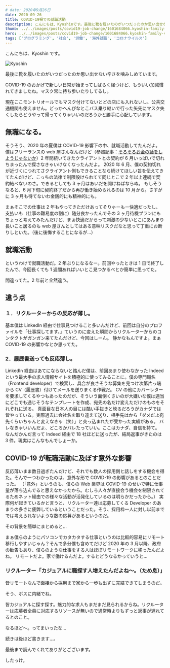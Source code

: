 ```yaml
---
# date: 2020年9月26日
date: 2020-09-26
title: COVID-19禍での就職活動
description: こんにちは、Kyoshinです。最後に靴を履いたのがいつだったのか思い出せない辛さを噛みしめています。
thumb: ../../images/posts/covid19-job-change/1601684066.kyoshin-family-ver-02.jpg
hero: ../../images/posts/covid19-job-change/1601684066.kyoshin-family-ver-02.jpg
tags: ['プログラミング', '社会', '労働', '海外就職', 'コロナウイルス']
---
```


こんにちは、Kyoshin です。

![Kyoshin](../../images/posts/covid19-job-change/kyoshin.jpg)

最後に靴を履いたのがいつだったのか思い出せない辛さを噛みしめています。

COVID-19 のおかげで新しい日常が始まってしばらく経つけど、もういい加減慣れてきましたね。マスク常に持ち歩いたりしてるし。

現在ここモントリオールでもマスク付けてないとどの店にも入れないし、公共交通機関も使えません。どっかへんぴなとこバス乗り継いで行った矢先にマスク失くしたらどうやって帰ってくりゃいいのだろうかと勝手に心配しています。

## 無職になる。

そうそう、2020 年の夏僕は COVID-19 影響下の中、就職活動してたんだよ。
僕はフリーランスの web 屋さんなんだけど（参照記事：[そろそろお金の話をしようじゃないか](/blog/canada-salary '過去記事')）2 年間続いてきたクライアントとの契約が 6 月いっぱいで切れちまったんで探さなきゃいけなくなったんだよ。
2020 年 6 月、僕の契約切れが近づくにつれてさクライアント側もできることなら続けてほしい旨を伝えてきてたんだけど、こっちの法律で制限設けられてて同じとこで 2 年以上連続で契約結べないのさ。できるとしても 3 ヶ月はあいだを開けねばならぬ。
もしそうなると、6 月下旬に契約終了だから再び働き始められるのは 10 月から。さすがに 3 ヶ月も待てないわ金銭的にも精神的にも。

まぁそこでの仕事は 2 年もやってきただけあってそりゃーもー快適だったし、支払いも（仕事の難易度の割に）随分良かったんでその 3 ヶ月待機プランにもちょっと考えてみたんだけど、まぁ快適だからって刺激の少ないとこにあんまり長いこと居るのも web 屋さんとしてはある意味リスクだなと思って丁重にお断りしといた。（後に後悔することになるが…）

## 就職活動

というわけで就職活動だ。2 年ぶりになるなー。前回やったときは 1 日で終了したんで、今回長くても 1 週間あればいいとこ見つかるべとか簡単に思ってた。

間違ってた。2 年前と全然違う。

## 違う点

### １．リクルーターからの反応が薄し。

基本僕は LinkedIn 経由で仕事見つけること多いんだけど、前回は自分のプロファイルを「仕事探してます。」ていうのに変えた瞬間からリクルーターからのコンタクトがガンガン来てたんだけど、今回はしーん。
静かなもんですよ。まぁ COVID-19 の影響かなとか思ってた。

### 2．履歴書送っても反応薄し。

LinkedIn 経由はあてにならないと踏んだ僕は、前回あまり使わなかった Indeed という最大手の求人情報サイトを積極的に使ってみることに。僕の専門職名（Frontend developer）で検索し、具合が良さそうな募集を見つけ次第片っ端から CV（履歴書）付けてメールを送りまくる作戦だ。
CV の他にカバーレターを要求してくるやつもあったのだが、そういう面倒くさいのが大嫌いな僕は適当にどこでも通じそうなテンプレートを作成、宛先の名だけ変えただけのものをそれぞれに送る。
真面目な日本人の目には酷い手抜きと映るだろうがカナダでは皆やっている。実際過去に会社名を取り違えて送り、相手先はから「ダメだよ宛先くらいちゃんと変えなきゃ（笑）」と突っ込まれたが受かった実績がある。
バレなきゃいいんだよ、どころかバレたっていい。ここはカナダ、自信を持て。
なんだかんだ言って Indeed 経由で 18 社ほどに送ったが、結局返事がきたのは 3 件。現実はこんなもんでしょーか。

## COVID-19 が転職活動に及ぼす意外な影響

反応薄いまま数日過ぎたんだけど、それでも数人の採用側と話しをする機会を得た。そんで一つわかったのは、意外な形で COVID-19 の影響があるとのことだった。
（「意外」というのも、僕らの Web 業界は COVID-19 のせいで特に仕事量が落ち込んでると思えなかったから。むしろ人々が直接会う機会を制限されてるためネット経由での様々な活動が活発化しているのは明らかだったから。）
実際何が起きているかと言うと、リクルーター達は応募してくる Developer のあまりの多さに疲弊しているということだった。そう、採用枠一人に対し以前まででは考えられないような数の応募があるというのだ。

その背景を簡単にまとめると…

まぁ僕らのようにパソコンでカタカタする仕事というのは比較的容易にリモート移行しやすいじゃん？そんで多分僕も含めてだけど 2020 年の 3 月以降、政府の勧告もあり、僕らのような仕事をする人はほぼリモートワークに移ったんだよね。
リモートだよ。家で働けるんだよ。するとどうなるかっていうと…

### リクルーター「カジュアルに職探す人増えたんだよね〜。（ため息）」

皆リモートなんで面接から採用まで家から一歩も出ずに完結できてしまうのだ。

そう、ボスに内緒でね。

皆カジュアルに探す探す。魅力的な求人もまだまだ見られるからね。リクルーターは応募者全員に対応するリソースが無いので通常時よりもずっと返事が遅れてるとのこと。

なるほど〜。ってまいったな…

続きは後ほど書きます…。

最後まで読んでくれてありがとございます。

したっけ。
